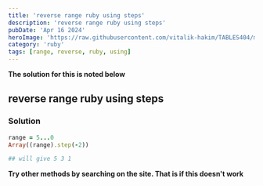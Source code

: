 ```yaml
---
title: 'reverse range ruby using steps'
description: 'reverse range ruby using steps'
pubDate: 'Apr 16 2024'
heroImage: 'https://raw.githubusercontent.com/vitalik-hakim/TABLES404/main/error_b/ruby.jpg'
category: 'ruby'
tags: [range, reverse, ruby, using]
---
```


**The solution for this is noted below**

## reverse range ruby using steps

### Solution

```ruby
range = 5...0
Array((range).step(-2))

## will give 5 3 1
```

**Try other methods by searching on the site. That is if this doesn't work**
